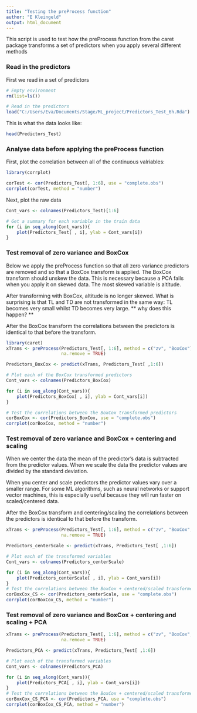 ```yaml
---
title: "Testing the preProcess function"
author: "E Kleingeld"
output: html_document
---
```



This script is used to test how the preProcess function from the caret package transforms a set of predictors when you apply several different methods

### Read in the predictors

First we read in a set of predictors 
```r
# Empty environment
rm(list=ls())

# Read in the predictors
load("C:/Users/Eva/Documents/Stage/ML_project/Predictors_Test_6h.Rda")


```
This is what the data looks like: 

```r
head(Predictors_Test)
``` 


### Analyse data before applying the preProcess function 

First, plot the correlation between all of the continuous valriables:
```r
library(corrplot)

corTest <- cor(Predictors_Test[, 1:6], use = "complete.obs")
corrplot(corTest, method = "number")

```

Next, plot the raw data

```r
Cont_vars <- colnames(Predictors_Test)[1:6]

# Get a summary for each variable in the train data
for (i in seq_along(Cont_vars)){
    plot(Predictors_Test[ , i], ylab = Cont_vars[i])
}

````

### Test removal of zero variance and BoxCox

Below we apply the preProcess function so that all zero variance predictors are removed and so that a BoxCox transform is applied. The BoxCox transform should unskew the data. This is necessary because a PCA fails when you apply it on skewed data. The most skewed variable is altitude. 

After transforming with BoxCox, altitude is no longer skewed. What is surprising is that TL and TD are not transformed in the same way: TL becomes very small whilst TD becomes very large. ** why does this happen? ** 

After the BoxCox transform the correlations between the predictors is identical to that before the transform. 

```r
library(caret)
xTrans <- preProcess(Predictors_Test[, 1:6], method = c("zv", "BoxCox"),
                     na.remove = TRUE)

Predictors_BoxCox <- predict(xTrans, Predictors_Test[ ,1:6])

# Plot each of the BoxCox transformed predictors
Cont_vars <- colnames(Predictors_BoxCox)

for (i in seq_along(Cont_vars)){
    plot(Predictors_BoxCox[ , i], ylab = Cont_vars[i])
}

# Test the correlations between the BoxCox transformed predictors
corBoxCox <- cor(Predictors_BoxCox, use = "complete.obs")
corrplot(corBoxCox, method = "number")

```

### Test removal of zero variance and BoxCox + centering and scaling
When we center the data the mean of the predictor's data is subtracted from the predictor values. 
When we scale the data the predictor values are divided by the standard deviation.

When you center and scale predictors the predictor values vary over a smaller range. For some ML algorithms, such as neural networks or support vector machines, this is especially useful because they will run faster on scaled/centered data. 


After the BoxCox transform and centering/scaling the correlations between the predictors is identical to that before the transform. 


```r
xTrans <- preProcess(Predictors_Test[, 1:6], method = c("zv", "BoxCox",  "center", "scale"),
                     na.remove = TRUE)

Predictors_centerScale <- predict(xTrans, Predictors_Test[ ,1:6])

# Plot each of the transformed variables
Cont_vars <- colnames(Predictors_centerScale)

for (i in seq_along(Cont_vars)){
    plot(Predictors_centerScale[ , i], ylab = Cont_vars[i])
}
# Test the correlations between the BoxCox + centered/scaled transformed predictors
corBoxCox_CS <- cor(Predictors_centerScale, use = "complete.obs")
corrplot(corBoxCox_CS, method = "number")
```

### Test removal of zero variance and BoxCox + centering and scaling + PCA
```r
xTrans <- preProcess(Predictors_Test[, 1:6], method = c("zv", "BoxCox",  "center", "scale", "pca"),
                     na.remove = TRUE)

Predictors_PCA <- predict(xTrans, Predictors_Test[ ,1:6])

# Plot each of the transformed variables
Cont_vars <- colnames(Predictors_PCA)

for (i in seq_along(Cont_vars)){
    plot(Predictors_PCA[ , i], ylab = Cont_vars[i])
}
# Test the correlations between the BoxCox + centered/scaled transformed predictors
corBoxCox_CS_PCA <- cor(Predictors_PCA, use = "complete.obs")
corrplot(corBoxCox_CS_PCA, method = "number")
```



